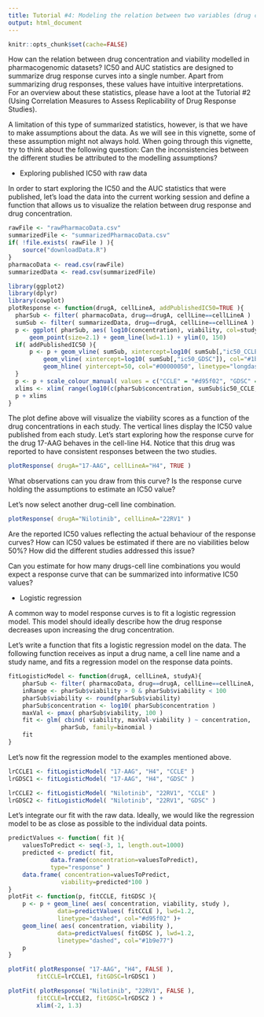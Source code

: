 ```yaml
---
title: Tutorial #4: Modeling the relation between two variables (drug concentration vs viability)
output: html_document
---
```


```r
knitr::opts_chunk$set(cache=FALSE)
```

How can the relation between drug concentration and viability modelled
in pharmacogenomic datasets? IC50 and AUC statistics are designed to
summarize drug response curves into a single number. Apart from
summarizing drug responses, these values have intuitive
interpretations. For an overview about these statistics, please have a
loot at the Tutorial #2 (Using Correlation Measures to Assess
Replicability of Drug Response Studies).

A limitation of this type of summarized statistics, however, is that we have
to make assumptions about the data. As we will see in this vignette, some of
these assumption might not always hold. When going through this vignette,
try to think about the following question: Can the inconsistencies
between the different studies be attributed to the modelling assumptions?

* Exploring published IC50 with raw data

In order to start exploring the IC50 and the AUC statistics that were
published, let's load the data into the current working session and
define a function that allows us to visualize the relation between
drug response and drug concentration.

```r
rawFile <- "rawPharmacoData.csv"
summarizedFile <- "summarizedPharmacoData.csv"
if( !file.exists( rawFile ) ){
    source("downloadData.R")
}
pharmacoData <- read.csv(rawFile)
summarizedData <- read.csv(summarizedFile)

library(ggplot2)
library(dplyr)
library(cowplot)
plotResponse <- function(drugA, cellLineA, addPublishedIC50=TRUE ){
  pharSub <- filter( pharmacoData, drug==drugA, cellLine==cellLineA )
  sumSub <- filter( summarizedData, drug==drugA, cellLine==cellLineA )
  p <- ggplot( pharSub, aes( log10(concentration), viability, col=study)) +
      geom_point(size=2.1) + geom_line(lwd=1.1) + ylim(0, 150)
  if( addPublishedIC50 ){
      p <- p + geom_vline( sumSub, xintercept=log10( sumSub[,"ic50_CCLE"] ), col="#d95f02", linetype="longdash") +
          geom_vline( xintercept=log10( sumSub[,"ic50_GDSC"]), col="#1b9e77", linetype="longdash") +
          geom_hline( yintercept=50, col="#00000050", linetype="longdash")
  }
  p <- p + scale_colour_manual( values = c("CCLE" = "#d95f02", "GDSC" = "#1b9e77" ))
  xlims <- xlim( range(log10(c(pharSub$concentration, sumSub$ic50_CCLE, sumSub$ic50_GDSC ) ) ) )
  p + xlims
}
```

The plot define above will visualize the viability scores as a function
of the drug concentrations in each study. The vertical lines
display the IC50 value published from each study. Let's start
exploring how the response curve for the drug 17-AAG behaves in the
cell-line H4.  Notice that this drug was reported to have consistent
responses between the two studies.

```r
plotResponse( drugA="17-AAG", cellLineA="H4", TRUE )
```

What observations can you draw from this curve? Is the response
curve holding the assumptions to estimate an IC50 value?

Let's now select another drug-cell line combination.

```r
plotResponse( drugA="Nilotinib", cellLineA="22RV1" )
```

Are the reported IC50 values reflecting the actual behaviour
of the response curves? How can IC50 values be estimated if
there are no viabilities below 50%? How did the different studies
addressed this issue?

Can you estimate for how many drugs-cell line combinations you
would expect a response curve that can be summarized into
informative IC50 values?

* Logistic regression

A common way to model response curves is to fit a logistic
regression model. This model should ideally describe how
the drug response decreases upon increasing the drug concentration.

Let's write a function that fits a logistic regression model on
the data. The following function receives as input a drug name,
a cell line name and a study name, and fits a regression model
on the response data points.

```r

fitLogisticModel <- function(drugA, cellLineA, studyA){
    pharSub <- filter( pharmacoData, drug==drugA, cellLine==cellLineA, study==studyA)
    inRange <- pharSub$viability > 0 & pharSub$viability < 100
    pharSub$viability <- round(pharSub$viability)
    pharSub$concentration <- log10( pharSub$concentration )
    maxVal <- pmax( pharSub$viability, 100 )
    fit <- glm( cbind( viability, maxVal-viability ) ~ concentration,
               pharSub, family=binomial )
    fit
}
```

Let's now fit the regression model to the examples
mentioned above.
		
```r

lrCCLE1 <- fitLogisticModel( "17-AAG", "H4", "CCLE" )
lrGDSC1 <- fitLogisticModel( "17-AAG", "H4", "GDSC" )

lrCCLE2 <- fitLogisticModel( "Nilotinib", "22RV1", "CCLE" )
lrGDSC2 <- fitLogisticModel( "Nilotinib", "22RV1", "GDSC" )

```

Let's integrate our fit with the raw data. Ideally, we
would like the regression model to be as close as possible
to the individual data points.
	
```r

predictValues <- function( fit ){
    valuesToPredict <- seq(-3, 1, length.out=1000)
    predicted <- predict( fit,
            data.frame(concentration=valuesToPredict),
            type="response" )
    data.frame( concentration=valuesToPredict,
               viability=predicted*100 )
}
plotFit <- function(p, fitCCLE, fitGDSC ){
    p <- p + geom_line( aes( concentration, viability, study ),
              data=predictValues( fitCCLE ), lwd=1.2,
              linetype="dashed", col="#d95f02" )+
    geom_line( aes( concentration, viability ),
              data=predictValues( fitGDSC ), lwd=1.2,
              linetype="dashed", col="#1b9e77")
    p
}

plotFit( plotResponse( "17-AAG", "H4", FALSE ),
        fitCCLE=lrCCLE1, fitGDSC=lrGDSC1 )

plotFit( plotResponse( "Nilotinib", "22RV1", FALSE ),
        fitCCLE=lrCCLE2, fitGDSC=lrGDSC2 ) +
        xlim(-2, 1.3)

```
